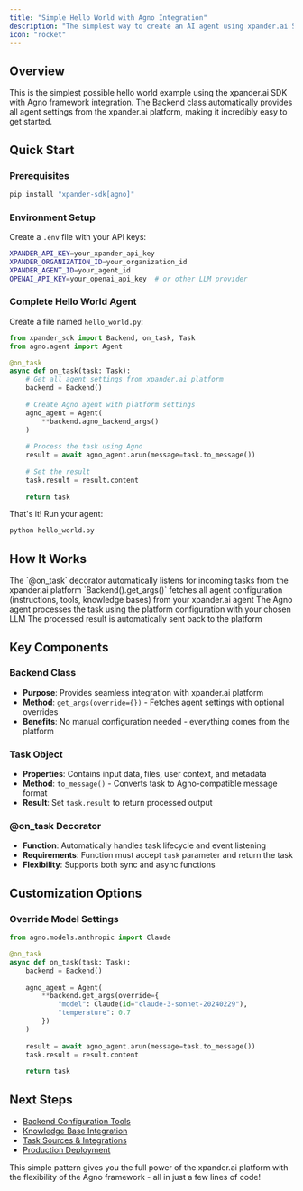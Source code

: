 ```yaml
---
title: "Simple Hello World with Agno Integration"
description: "The simplest way to create an AI agent using xpander.ai SDK with Agno framework"
icon: "rocket"
---
```


## Overview

This is the simplest possible hello world example using the xpander.ai SDK with Agno framework integration. The Backend class automatically provides all agent settings from the xpander.ai platform, making it incredibly easy to get started.

## Quick Start

### Prerequisites

```bash
pip install "xpander-sdk[agno]"
```

### Environment Setup

Create a `.env` file with your API keys:

```bash
XPANDER_API_KEY=your_xpander_api_key
XPANDER_ORGANIZATION_ID=your_organization_id
XPANDER_AGENT_ID=your_agent_id
OPENAI_API_KEY=your_openai_api_key  # or other LLM provider

```

### Complete Hello World Agent

Create a file named `hello_world.py`:

```python
from xpander_sdk import Backend, on_task, Task
from agno.agent import Agent

@on_task
async def on_task(task: Task):
    # Get all agent settings from xpander.ai platform
    backend = Backend()
    
    # Create Agno agent with platform settings
    agno_agent = Agent(
        **backend.agno_backend_args()
    )
    
    # Process the task using Agno
    result = await agno_agent.arun(message=task.to_message())
    
    # Set the result
    task.result = result.content
    
    return task
```

That's it! Run your agent:

```bash
python hello_world.py
```

## How It Works

<Steps>
  <Step title="Task Reception">
    The `@on_task` decorator automatically listens for incoming tasks from the xpander.ai platform
  </Step>
  <Step title="Backend Integration">
    `Backend().get_args()` fetches all agent configuration (instructions, tools, knowledge bases) from your xpander.ai agent
  </Step>
  <Step title="Agno Processing">
    The Agno agent processes the task using the platform configuration with your chosen LLM
  </Step>
  <Step title="Result Return">
    The processed result is automatically sent back to the platform
  </Step>
</Steps>

## Key Components

### Backend Class
- **Purpose**: Provides seamless integration with xpander.ai platform
- **Method**: `get_args(override={})` - Fetches agent settings with optional overrides
- **Benefits**: No manual configuration needed - everything comes from the platform

### Task Object
- **Properties**: Contains input data, files, user context, and metadata
- **Method**: `to_message()` - Converts task to Agno-compatible message format
- **Result**: Set `task.result` to return processed output

### @on_task Decorator
- **Function**: Automatically handles task lifecycle and event listening
- **Requirements**: Function must accept `task` parameter and return the task
- **Flexibility**: Supports both sync and async functions

## Customization Options

### Override Model Settings

```python
from agno.models.anthropic import Claude

@on_task
async def on_task(task: Task):
    backend = Backend()
    
    agno_agent = Agent(
        **backend.get_args(override={
            "model": Claude(id="claude-3-sonnet-20240229"),
            "temperature": 0.7
        })
    )
    
    result = await agno_agent.arun(message=task.to_message())
    task.result = result.content
    
    return task
```

## Next Steps

- [Backend Configuration Tools](/user-guide/backend-configuration/connectors)
- [Knowledge Base Integration](/user-guide/backend-configuration/agent-memory) 
- [Task Sources & Integrations](/user-guide/task-sources/slack)
- [Production Deployment](/user-guide/task-sources/webhooks)

This simple pattern gives you the full power of the xpander.ai platform with the flexibility of the Agno framework - all in just a few lines of code!